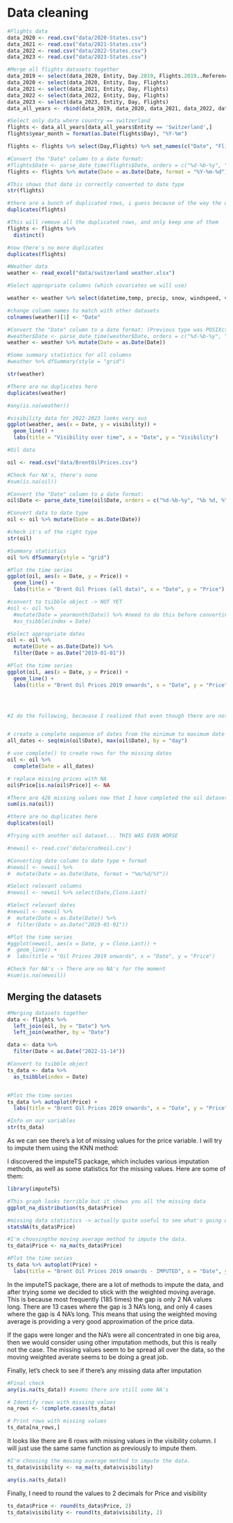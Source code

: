 # Data cleaning

```r
#Flights data
data_2020 <- read.csv("data/2020-States.csv")
data_2021 <- read.csv("data/2021-States.csv")
data_2022 <- read.csv("data/2022-States.csv")
data_2023 <- read.csv("data/2023-States.csv")

#Merge all flights datasets together
data_2019 <- select(data_2020, Entity, Day.2019, Flights.2019..Reference.) %>% rename(Day = Day.2019, Flights = Flights.2019..Reference.)
data_2020 <- select(data_2020, Entity, Day, Flights)
data_2021 <- select(data_2021, Entity, Day, Flights)
data_2022 <- select(data_2022, Entity, Day, Flights)
data_2023 <- select(data_2023, Entity, Day, Flights)
data_all_years <- rbind(data_2019, data_2020, data_2021, data_2022, data_2023)

#Select only data where country == switzerland
flights <- data_all_years[data_all_years$Entity == 'Switzerland',]
flights$year_month = format(as.Date(flights$Day), "%Y-%m")

flights <- flights %>% select(Day,Flights) %>% set_names(c("Date", "Flights"))

#Convert the "Date" column to a date format:
#flights$Date <- parse_date_time(flights$Date, orders = c("%d-%b-%y", "%b %d, %Y"))
flights <- flights %>% mutate(Date = as.Date(Date, format = "%Y-%m-%d"))

#This shows that date is correctly converted to date type
str(flights)

#there are a bunch of duplicated rows, i guess because of the way the data was imported? 
duplicates(flights)

#This will remove all the duplicated rows, and only keep one of them
flights <- flights %>% 
  distinct()

#now there's no more duplicates
duplicates(flights)


```

```r
#Weather data
weather <- read_excel("data/switzerland weather.xlsx")

#Select appropriate columns (which covariates we will use)

weather <- weather %>% select(datetime,temp, precip, snow, windspeed, visibility, humidity)

#change column names to match with other datasets
colnames(weather)[1] <- "Date"

#Convert the "Date" column to a date format: (Previous type was POSIXct first time i'm seeing that)
#weather$Date <- parse_date_time(weather$Date, orders = c("%d-%b-%y", "%b %d, %Y"))
weather <- weather %>% mutate(Date = as.Date(Date))

#Some summary statistics for all columns
#weather %>% dfSummary(style = "grid")

str(weather)

#There are no duplicates here
duplicates(weather)

#any(is.na(weather))

#visibility data for 2022-2023 looks very sus
ggplot(weather, aes(x = Date, y = visibility)) +
  geom_line() +
  labs(title = "Visibility over time", x = "Date", y = "Visibility")

```

```r
#Oil data 

oil <- read.csv("data/BrentOilPrices.csv")

#Check for NA's, there's none
#sum(is.na(oil))

#Convert the "Date" column to a date format:
oil$Date <- parse_date_time(oil$Date, orders = c("%d-%b-%y", "%b %d, %Y"))

#Convert data to date type
oil <- oil %>% mutate(Date = as.Date(Date))

#check it's of the right type 
str(oil)

#Summary statistics 
oil %>% dfSummary(style = "grid")

#Plot the time series 
ggplot(oil, aes(x = Date, y = Price)) +
  geom_line() +
  labs(title = "Brent Oil Prices (all data)", x = "Date", y = "Price")

#convert to tsibble object -> NOT YET
#oil <- oil %>%
  #mutate(Date = yearmonth(Date)) %>% #need to do this before converting to get proper format
  #as_tsibble(index = Date)

#Select appropriate dates
oil <- oil %>%
  mutate(Date = as.Date(Date)) %>%
  filter(Date > as.Date("2019-01-01"))

#Plot the time series 
ggplot(oil, aes(x = Date, y = Price)) +
  geom_line() +
  labs(title = "Brent Oil Prices 2019 onwards", x = "Date", y = "Price")




#I do the following, becauase I realized that even though there are not explicit NA's, there are some date rows missing, and I need to create them... 


# create a complete sequence of dates from the minimum to maximum date
all_dates <- seq(min(oil$Date), max(oil$Date), by = "day")

# use complete() to create rows for the missing dates
oil <- oil %>% 
  complete(Date = all_dates)

# replace missing prices with NA
oil$Price[is.na(oil$Price)] <- NA

#There are 426 missing values now that I have completed the oil dataset... 
sum(is.na(oil))

#there are no duplicates here
duplicates(oil)

```

```r
#Trying with another oil dataset... THIS WAS EVEN WORSE

#newoil <- read.csv('data/crudeoil.csv')

#Converting date column to date type + format
#newoil <- newoil %>%
#  mutate(Date = as.Date(Date, format = "%m/%d/%Y"))

#Select relevant columns
#newoil <- newoil %>% select(Date,Close.Last)

#Select relevant dates
#newoil <- newoil %>%
#  mutate(Date = as.Date(Date)) %>%
#  filter(Date > as.Date("2019-01-01"))

#Plot the time series 
#ggplot(newoil, aes(x = Date, y = Close.Last)) +
#  geom_line() +
#  labs(title = "Oil Prices 2019 onwards", x = "Date", y = "Price")

#Check for NA's -> There are no NA's for the moment
#sum(is.na(newoil))


```


## Merging the datasets

```r
#Merging datasets together 
data <- flights %>%
  left_join(oil, by = "Date") %>%
  left_join(weather, by = "Date")

data <- data %>% 
  filter(Date < as.Date("2022-11-14"))

#Convert to tsibble object  
ts_data <- data %>%
  as_tsibble(index = Date)


#Plot the time series 
ts_data %>% autoplot(Price) +
  labs(title = "Brent Oil Prices 2019 onwards", x = "Date", y = "Price")

#Info on our variables
str(ts_data)

```

As we can see there's a lot of missing values for the price variable. I will try to impute them using the KNN method: 

I discovered the imputeTS package, which includes various imputation methods, as well as some statistics for the missing values. Here are some of them: 

```r
library(imputeTS)

#This graph looks terrible but it shows you all the missing data 
ggplot_na_distribution(ts_data$Price)

#missing data statistics -> actually quite useful to see what's going on
statsNA(ts_data$Price)

#I'm choosingthe moving average method to impute the data.
ts_data$Price <- na_ma(ts_data$Price)

#Plot the time series 
ts_data %>% autoplot(Price) +
  labs(title = "Brent Oil Prices 2019 onwards - IMPUTED", x = "Date", y = "Price")

```
In the imputeTS package, there are a lot of methods to impute the data, and after trying some we decided to stick with the weighted moving average. This is because most frequently (185 times) the gap is only 2 NA values long. There are 13 cases where the gap is 3 NA's long, and only 4 cases where the gap is 4 NA's long. This means that using the weighted moving average is providing a very good approximation of the price data. 

If the gaps were longer and the NA's were all concentrated in one big area, then we would consider using other imputation methods, but this is really not the case. The missing values seem to be spread all over the data, so the moving weighted averate seems to be doing a great job. 

Finally, let's check to see if there's any missing data after imputation

```r
#Final check
any(is.na(ts_data)) #seems there are still some NA's

# Identify rows with missing values
na_rows <- !complete.cases(ts_data)

# Print rows with missing values
ts_data[na_rows,]

```
It looks like there are 6 rows with missing values in the visibility column. I will just use the same same function as previously to impute them. 

```r
#I'm choosing the moving average method to impute the data.
ts_data$visibility <- na_ma(ts_data$visibility)

any(is.na(ts_data))
```

Finally, I need to round the values to 2 decimals for Price and visibility

```r
ts_data$Price <- round(ts_data$Price, 2)
ts_data$visibility <- round(ts_data$visibility, 2)
```

